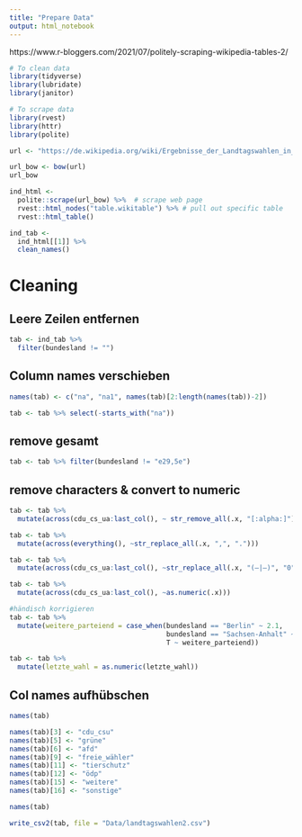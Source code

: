 ```yaml
---
title: "Prepare Data"
output: html_notebook
---
```


https://www.r-bloggers.com/2021/07/politely-scraping-wikipedia-tables-2/
```r
# To clean data
library(tidyverse)
library(lubridate)
library(janitor)

# To scrape data
library(rvest)
library(httr)
library(polite)
```
```r
url <- "https://de.wikipedia.org/wiki/Ergebnisse_der_Landtagswahlen_in_der_Bundesrepublik_Deutschland"
```

```r
url_bow <- bow(url)
url_bow
```

```r
ind_html <-
  polite::scrape(url_bow) %>%  # scrape web page
  rvest::html_nodes("table.wikitable") %>% # pull out specific table
  rvest::html_table() 
```

```r
ind_tab <- 
  ind_html[[1]] %>% 
  clean_names()
```


# Cleaning

## Leere Zeilen entfernen 
```r
tab <- ind_tab %>% 
  filter(bundesland != "")
```


## Column names verschieben
```r
names(tab) <- c("na", "na1", names(tab)[2:length(names(tab))-2])

tab <- tab %>% select(-starts_with("na"))
```

## remove gesamt
```r
tab <- tab %>% filter(bundesland != "e29,5e")
```

## remove characters & convert to numeric
```r
tab <- tab %>% 
  mutate(across(cdu_cs_ua:last_col(), ~ str_remove_all(.x, "[:alpha:]")))

tab <- tab %>% 
  mutate(across(everything(), ~str_replace_all(.x, ",", ".")))

tab <- tab %>% 
  mutate(across(cdu_cs_ua:last_col(), ~str_replace_all(.x, "(—|–)", "0")))

tab <- tab %>% 
  mutate(across(cdu_cs_ua:last_col(), ~as.numeric(.x)))

#händisch korrigieren
tab <- tab %>% 
  mutate(weitere_parteiend = case_when(bundesland == "Berlin" ~ 2.1,
                                       bundesland == "Sachsen-Anhalt" ~ 1.4,
                                       T ~ weitere_parteiend))

tab <- tab %>% 
  mutate(letzte_wahl = as.numeric(letzte_wahl))
```

## Col names aufhübschen
```r
names(tab)

names(tab)[3] <- "cdu_csu"
names(tab)[5] <- "grüne"
names(tab)[6] <- "afd"
names(tab)[9] <- "freie_wähler"
names(tab)[11] <- "tierschutz"
names(tab)[12] <- "ödp"
names(tab)[15] <- "weitere"
names(tab)[16] <- "sonstige"

names(tab)


```

```r
write_csv2(tab, file = "Data/landtagswahlen2.csv")
```

